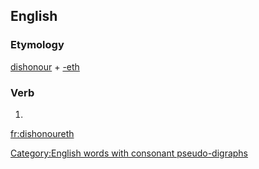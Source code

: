 ==English==

===Etymology===
[[dishonour]] + [[-eth]]

===Verb===
{{en-verb form}}

# {{archaic third-person singular of|dishonour}}

[[Category:English words with consonant pseudo-digraphs]]

[[fr:dishonoureth]]